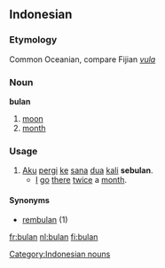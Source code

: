 ==Indonesian==
===Etymology===
Common Oceanian, compare Fijian ''[[vula]]''
===Noun===
'''bulan'''

# [[moon]]
# [[month]]

=== Usage ===
# [[aku|Aku]] [[pergi]] [[ke]] [[sana]] [[dua]] [[kali]] '''sebulan'''.
#* [[I]] [[go]] [[there]] [[twice]] a [[month]].

==== Synonyms ====
* [[rembulan]] (1)

[[Category:Indonesian nouns]]

[[fr:bulan]]
[[nl:bulan]]
[[fi:bulan]]